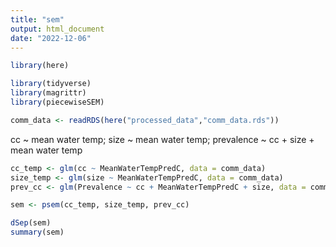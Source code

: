 ```yaml
---
title: "sem"
output: html_document
date: "2022-12-06"
---
```


```r
library(here)

library(tidyverse)
library(magrittr)
library(piecewiseSEM)

comm_data <- readRDS(here("processed_data","comm_data.rds"))
```


cc ~ mean water temp; size ~ mean water temp; prevalence ~ cc + size + mean water temp
```r
cc_temp <- glm(cc ~ MeanWaterTempPredC, data = comm_data)
size_temp <- glm(size ~ MeanWaterTempPredC, data = comm_data)
prev_cc <- glm(Prevalence ~ cc + MeanWaterTempPredC + size, data = comm_data)

sem <- psem(cc_temp, size_temp, prev_cc)
```


```r
dSep(sem)
summary(sem)
```
